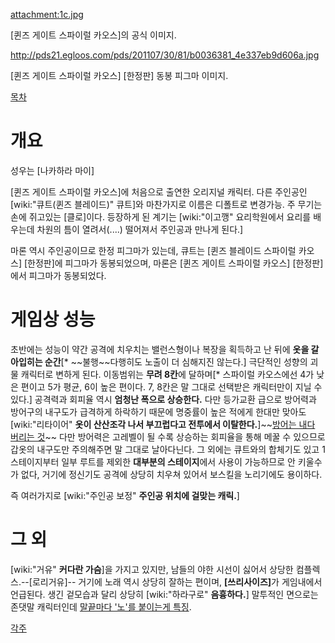 attachment:1c.jpg

[퀸즈 게이트 스파이럴 카오스]의 공식 이미지.

http://pds21.egloos.com/pds/201107/30/81/b0036381_4e337eb9d606a.jpg

[퀸즈 게이트 스파이럴 카오스] [한정판] 동봉 피그마 이미지.

[[목차]]

= 개요 =
성우는 [나카하라 마이]

[퀸즈 게이트 스파이럴 카오스]에 처음으로 출연한 오리지널 캐릭터.
다른 주인공인 [wiki:"큐트(퀸즈 블레이드)" 큐트]와 마찬가지로 이름은 디폴트로 변경가능. 주 무기는 손에 쥐고있는 [클로]이다.
등장하게 된 계기는 [wiki:"이고깽" 요리학원에서 요리를 배우는데 차원의 틈이 열려서(....) 떨어져서 주인공과 만나게 된다.]

마론 역시 주인공이므로 한정 피그마가 있는데, 큐트는 [퀸즈 블레이드 스파이럴 카오스] [한정판]에 피그마가 동봉되었으며, 마론은 [퀸즈 게이트 스파이럴 카오스] [한정판]에서 피그마가 동봉되었다.

= 게임상 성능 =
초반에는 성능이 약간 공격에 치우치는 밸런스형이나
복장을 획득하고 난 뒤에 '''옷을 갈아입히는 순간'''[* ~~불행~~다행히도 노출이 더 심해지진 않는다.] 극단적인 성향의 괴물 캐릭터로 변하게 된다.
이동범위는 '''무려 8칸'''에 달하며[* 스파이럴 카오스에선 4가 낮은 편이고 5가 평균, 6이 높은 편이다. 7, 8칸은 말 그대로 선택받은 캐릭터만이 지닐 수 있다.] 공격력과 회피율 역시 '''엄청난 폭으로 상승한다.'''
다만 등가교환 급으로 방어력과 방어구의 내구도가 급격하게 하락하기 때문에 명중률이 높은 적에게 한대만 맞아도 [wiki:"리타이어" '''옷이 산산조각 나서 부끄럽다고 전투에서 이탈한다.''']~~[[목숨은 내다 버리는 것|방어는 내다 버리는 것]]~~ 다만 방어력은 고레벨이 될 수록 상승하는 회피율을 통해 메꿀 수 있으므로 갑옷의 내구도만 주의해주면 말 그대로 날아다닌다.
그 외에는 큐트와의 합체기도 있고 1스테이지부터 일부 루트를 제외한 '''대부분의 스테이지'''에서 사용이 가능하므로 안 키울수가 없다, 거기에 정신기도 공격에 상당히 치우쳐 있어서 보스킬을 노리기에도 용이하다.

즉 여러가지로 [wiki:"주인공 보정" '''주인공 위치에 걸맞는 캐릭.''']

= 그 외 =
[wiki:"거유" '''커다란 가슴''']을 가지고 있지만, 남들의 야한 시선이 싫어서 상당한 컴플렉스.--[로리거유]--
거기에 노래 역시 상당히 잘하는 편이며, '''[쓰리사이즈]'''가 게임내에서 언급된다.
생긴 겉모습과 달리 상당히 [wiki:"하라구로" '''음흉하다.''']
말투적인 면으로는 존댓말 캐릭터인데 [[알피미|말끝마다 '노'를 붙이는게 특징]].

[[각주]]
